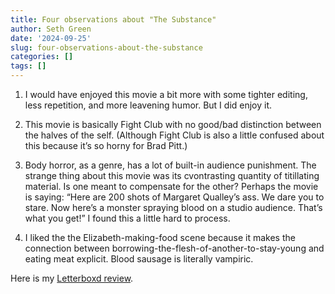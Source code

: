 ```yaml
---
title: Four observations about "The Substance"
author: Seth Green
date: '2024-09-25'
slug: four-observations-about-the-substance
categories: []
tags: []
---
```


1.  I would have enjoyed this movie a bit more with some tighter editing, less repetition, and more leavening humor. But I did enjoy it.

2.  This movie is basically Fight Club with no good/bad distinction between the halves of the self. (Although Fight Club is also a little confused about this because it's so horny for Brad Pitt.)

3.  Body horror, as a genre, has a lot of built-in audience punishment. The strange thing about this movie was its cvontrasting quantity of titillating material. Is one meant to compensate for the other? Perhaps the movie is saying: "Here are 200 shots of Margaret Qualley's ass. We dare you to stare. Now here's a monster spraying blood on a studio audience. That's what you get!" I found this a little hard to process.

4.  I liked the the Elizabeth-making-food scene because it makes the connection between borrowing-the-flesh-of-another-to-stay-young and eating meat explicit. Blood sausage is literally vampiric.

Here is my [Letterboxd review](https://letterboxd.com/setgree/film/the-substance/).
